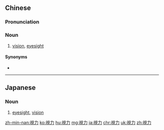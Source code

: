 {{also|视力}}
==Chinese==
{{zh-forms|s=视力}}

===Pronunciation===
{{zh-pron
|m=shìlì
|c=si6 lik6
|mn=qz:sī-lia̍k/tw,xm,zz:sī-le̍k
|cat=n
}}

===Noun===
{{zh-noun}}

# [[vision]], [[eyesight]]

====Synonyms====
* {{zh-l|眼力}}

----

==Japanese==
{{ja-kanjitab|し|りょく}}

===Noun===
{{ja-noun|しりょく}}

# [[eyesight]], [[vision]]

[[zh-min-nan:視力]]
[[ko:視力]]
[[hu:視力]]
[[mg:視力]]
[[ja:視力]]
[[chr:視力]]
[[uk:視力]]
[[zh:視力]]